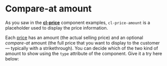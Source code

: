 
<Meta
  title={meta.title}
  argTypes={meta.argTypes}
/>

# Compare-at amount

As you saw in the [**cl-price**](?path=/docs/components-price-cl-price--basic) component examples, `cl-price-amount` is a placeholder used to display the price information.

Each [price](https://docs.commercelayer.io/core/v/api-reference/prices) has an amount (the actual selling price) and an optional *compare-at* amount (the full price that you want to display to the customer — typically with a strikethrough). You can decide which of the two kind of amount to show using the `type` attribute of the component. Give it a try here below: 

<Canvas withSource="open">
  <Story story={Basic} name="Basic" />
</Canvas>

<ArgsTable story="Basic" />
